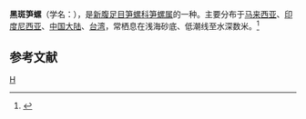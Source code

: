 {{Speciesbox 
| taxon = Terebra subulata
| authority = Linnaeus, 1767
| image = Terebra subulata 01.JPG
}}
'''黑斑笋螺'''（学名：''{{lang|la|Terebra subulata}}''），是[[新腹足目|新腹足目]][[笋螺科|笋螺科]][[笋螺属|笋螺属]]的一种。主要分布于[[马来西亚|马来西亚]]、[[印度尼西亚|印度尼西亚]]、[[中国大陆|中国大陆]]、[[台湾|台湾]]，常栖息在浅海砂底、低潮线至水深数米。<ref>{{cite web|url=http://shell.sinica.edu.tw/chinese/shellbase_detail.php?science_no=1672|title=国际贝库：黑斑笋螺|publisher=台湾贝类资料库|accessdate=2009-08-11|archive-date=2016-03-04|archive-url=https://web.archive.org/web/20160304113551/http://shell.sinica.edu.tw/chinese/shellbase_detail.php?science_no=1672|dead-url=no}}</ref>

== 参考文献 ==
{{reflist|2}}

{{Taxonbar}}

[[Category:笋螺属|H]]